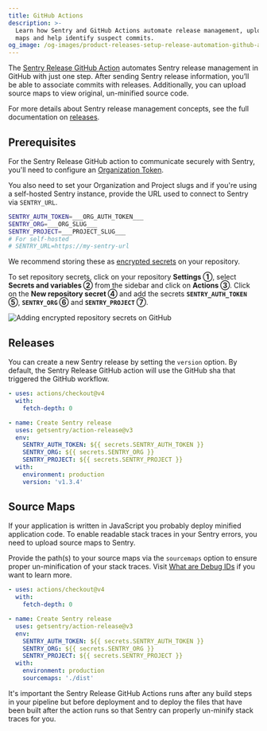 ```yaml
---
title: GitHub Actions
description: >-
  Learn how Sentry and GitHub Actions automate release management, upload source
  maps and help identify suspect commits.
og_image: /og-images/product-releases-setup-release-automation-github-actions.png
---
```


The [Sentry Release GitHub Action](https://github.com/marketplace/actions/sentry-release) automates Sentry release management in GitHub with just one step. After sending Sentry release information, you’ll be able to associate commits with releases. Additionally, you can upload source maps to view original, un-minified source code.

For more details about Sentry release management concepts, see the full documentation on [releases](/product/releases/).

## Prerequisites

For the Sentry Release GitHub action to communicate securely with Sentry, you'll need to configure an [Organization Token](https://sentry.io/orgredirect/organizations/:orgslug/settings/auth-tokens/).


You also need to set your Organization and Project slugs and if you're using a self-hosted Sentry instance, provide the URL used to connect to Sentry via `SENTRY_URL`.

<OrgAuthTokenNote />

```bash
SENTRY_AUTH_TOKEN=___ORG_AUTH_TOKEN___
SENTRY_ORG=___ORG_SLUG___
SENTRY_PROJECT=___PROJECT_SLUG___
# For self-hosted
# SENTRY_URL=https://my-sentry-url
```

We recommend storing these as [encrypted secrets](https://docs.github.com/en/actions/security-for-github-actions/security-guides/using-secrets-in-github-actions) on your repository.

To set repository secrets, click on your repository **Settings ①**, select **Secrets and variables ②** from the sidebar and click on **Actions ③**. Click on the **New repository secret ④** and add the secrets **`SENTRY_AUTH_TOKEN` ⑤**, **`SENTRY_ORG` ⑥** and **`SENTRY_PROJECT` ⑦**.

![Adding encrypted repository secrets on GitHub](../../../img/github_secrets.png)

## Releases

You can create a new Sentry release by setting the `version` option. By default, the Sentry Release GitHub action will use the GitHub sha that triggered the GitHub workflow.

```yml
- uses: actions/checkout@v4
  with:
    fetch-depth: 0

- name: Create Sentry release
  uses: getsentry/action-release@v3
  env:
    SENTRY_AUTH_TOKEN: ${{ secrets.SENTRY_AUTH_TOKEN }}
    SENTRY_ORG: ${{ secrets.SENTRY_ORG }}
    SENTRY_PROJECT: ${{ secrets.SENTRY_PROJECT }}
  with:
    environment: production
    version: 'v1.3.4'
```

## Source Maps

If your application is written in JavaScript you probably deploy minified application code. To enable readable
stack traces in your Sentry errors, you need to upload source maps to Sentry.

Provide the path(s) to your source maps via the `sourcemaps` option to ensure proper un-minification of your stack traces.
Visit [What are Debug IDs](/platforms/javascript/sourcemaps/troubleshooting_js/debug-ids/) if you want to learn more.

```yml
- uses: actions/checkout@v4
  with:
    fetch-depth: 0

- name: Create Sentry release
  uses: getsentry/action-release@v3
  env:
    SENTRY_AUTH_TOKEN: ${{ secrets.SENTRY_AUTH_TOKEN }}
    SENTRY_ORG: ${{ secrets.SENTRY_ORG }}
    SENTRY_PROJECT: ${{ secrets.SENTRY_PROJECT }}
  with:
    environment: production
    sourcemaps: './dist'
```

<Alert>

  It's important the Sentry Release GitHub Actions runs after any build steps in your pipeline but before deployment and
  to deploy the files that have been built after the action runs so that Sentry can properly un-minify stack traces for you.

</Alert>

